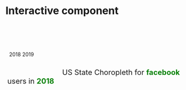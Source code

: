 # Interactive component

<script src="https://d3js.org/d3.v5.min.js"></script>
<link rel="stylesheet" href="css/jquery.toggleinput.css">
<link rel="stylesheet" href="css/site.css">
<link rel="stylesheet" href="https://cdnjs.cloudflare.com/ajax/libs/font-awesome/4.7.0/css/font-awesome.min.css">
<link rel="stylesheet" href="css/social-media-logo.css">

<style type="text/css">
</style>




<div id="divSocial" style="padding: 10px; float:left; width:400px;"><a href="#" class="fa fa-facebook active"  media="facebook" title="facebook"></a>
<a href="#" class="fa fa-linkedin"  media="linkedin" title="linkedin"></a>
<a href="#" class="fa fa-twitter"  media="twitter" title="twitter"> </a>
<a href="#" class="fa fa-instagram"  media="instagram" title="instagram"> </a>
<br>
<a href="#" class="fa fa-snapchat-ghost"  media="snapchat" title="snapchat"></a>
<a href="#" class="fa fa-whatsapp"  media="whatsapp" title="whatsapp"></a>
<a href="#" class="fa fa-youtube"  media="youtube" title="youtube"></a>
<a href="#" class="fa fa-pinterest"  media="pintrest" title="pintrest"></a>
</div>


<div class="has-toggle-input" style="padding: 10px; float:left;"><label class="lblyear active" year="2018">
		2018
	</label>
	<label class="lblyear" year="2019">
		2019
	</label></div>
	
<div style="clear:both">
</div>
<div style="padding:5px;"><span style="padding-left:150px; font-size:20px;">
		US State Choropleth for <span id="spnSocialMedia" style="font-weight:bolder;color:green">facebook</span> users in <span id="spnYear" style="font-weight:bolder;color:green">2018</span>
	</span>
</div>

<div id="tooltip" class="tooltip" style="opacity:0;">
</div>
<!-- SVG div -->
<div id="chart">
</div>


<script type="text/javascript">

    var width = 1000, height = 800;
    var margin = { top: 20, right: 20, bottom: 20, left: 20 };
    var svg = d3.select("#chart").append("svg").attr("width", width).attr("height", height);
		svg.append("g").attr("id","map");
		var year = "2018",social_media = "facebook";
		
		var projection = d3.geoAlbersUsa() 
		   //.translate([width/2, height/3])    // translate to center of screen
		   .scale([1000]);          // scale things down so see entire US

		var path = d3.geoPath()  
			.projection(projection);  // tell path generator to use albersUsa projection
		
		var map_dataset = null;
		var social_dataset = null;
					
		var lowColor = '#f9f9f9';
		var highColor = '#bc2a66';
		var minVal = 0;
		var maxVal = 0;
		var w = 140, h = 400;
		
		
		function drawLegend(){

  		var legend = svg.append("defs")
  			.append("svg:linearGradient")
  			.attr("id", "gradient")
  			.attr("x1", "100%")
  			.attr("y1", "0%")
  			.attr("x2", "100%")
  			.attr("y2", "100%")
  			.attr("spreadMethod", "pad");
  
  		legend.append("stop")
  			.attr("offset", "0%")
  			.attr("stop-color", highColor)
  			.attr("stop-opacity", 1);
  			
  		legend.append("stop")
  			.attr("offset", "100%")
  			.attr("stop-color", lowColor)
  			.attr("stop-opacity", 1);
  
  		svg.append("rect")
  			.attr("id","lgnd")
  			.attr("width", w - 100)
  			.attr("height", h)
  			.style("fill", "url(#gradient)")
  			.attr("transform", "translate(20,20)");
  
  		var y = d3.scaleLinear()
  			.range([h, 0])
  			.domain([minVal, maxVal]);
  
  		var yAxis = d3.axisRight(y).ticks(10);
  
  		svg.append("g")
  			.attr("id","grp_scale")
  			.attr("class", "y axis")
  			.attr("transform", "translate(20, 20)")
  			.call(yAxis);			

		}
		
		function updateLegend(){

			var legend = svg.select("#gradient");

			if(legend.empty() == true)
			{
				return;
			}			
			legend.selectAll("stop").remove();
			
			legend.append("stop")
				.attr("offset", "0%")
				.attr("stop-color", highColor)
				.attr("stop-opacity", 1);
				
			legend.append("stop")
				.attr("offset", "100%")
				.attr("stop-color", lowColor)
				.attr("stop-opacity", 1);

			svg.select("rect#lgnd")
				.style("fill", "url(#gradient)");
				

			var y = d3.scaleLinear()
				.range([h, 0])
				.domain([minVal, maxVal]);

			var yAxis = d3.axisRight(y).ticks(10);

			svg.select("g#grp_scale")
				.call(yAxis);			

		}
		

		function populateStat(){
		
			 var select_dataset = social_dataset.filter(sm => sm.year == year && sm.social_media == social_media);
			for (var i = 0; i < map_dataset.length; i++) {
				var state_id = Number(map_dataset[i].id);
				
				var select_data = select_dataset.find(sm => sm.state_id == state_id);
				map_dataset[i].select_data = select_data;
			}
			
			var div = d3.select("div#tooltip");	
			minVal = d3.min(select_dataset.map(d=>d.user));
			maxVal = d3.max(select_dataset.map(d=>d.user));
			var ramp = d3.scaleLinear().domain([minVal,maxVal]).range([lowColor,highColor]);
			
			svg.select("g#map")
			.selectAll("path")
			.data(map_dataset, d=>d.id)
			.on("mouseover", function(d) {  
				var html = "State: " + d.properties.name +"<br/>"
							+ "Social Media: "+ social_media +"<br/>"
							+ "Year: "+ year +"<br/>"
							+ "No. of User: <strong>"+ d.select_data.user +"</strong>";
				div.transition()        
					.duration(200)      
					.style("opacity", .9);      
				div .html(html)  
					.style("left", (d3.event.pageX) + "px")     
					.style("top", (d3.event.pageY - 28) + "px"); 
					//.style("left", (d3.mouse(this)[0]) + "px")   	
          //.style("top", (d3.mouse(this)[1]) + "px");	
            })                  
			.on("mouseout", function(d) {       
				div.transition()        
					.duration(500)      
					.style("opacity", 0);   
			})
			
			.transition().duration(1500)
			.style("fill", function(d) { 
				//console.log(d.id);
				if(d.select_data){
					return ramp(d.select_data.user); 
				}else{
					return ramp(0);
				}
			});

			updateLegend();
				
		}
	
	
		//load data from files
		d3.json("data/us-states.json").then (function(json) {
			//console.log(json);
			
			svg.select("g#map")
			.selectAll("path")
			.data(json.features, d=>d.id)
			.enter()
			.append("path")
			.attr("d", path)
			.style("stroke", "#fff")
			.style("stroke-width", "1")
			.style("fill", "#000");
			
			d3.json("data/state_social_media.json").then (function(social) {
				 var dataset = social.data;
				 social_dataset = dataset;
				 map_dataset = json.features;

				populateStat();
				drawLegend();

			})
			.catch(function(err){
				console.log(err);
			});
			
		});	
		
		
		socialMediaClickEvent = function(){
		
			d3.selectAll(".fa").classed("active",false);
			d3.select(this).classed("active",true);
			
			social_media = this.attributes.media.value;
			//console.log(social_media);
			$("#spnSocialMedia").html(social_media);
			
			populateStat();
			

			event.preventDefault();
			return false;	
		}
		
		yearClickEvent = function(){
		
			d3.selectAll(".lblyear").classed("active",false);
			d3.select(this).classed("active",true);
			
			year = this.attributes.year.value;
			$("#spnYear").html(year);

			if(year == "2019"){
				lowColor = "#D5CABD";
				highColor = "#845EC2";
			}
			else{
				lowColor = '#f9f9f9';
				highColor = '#bc2a66';
			}
			
			 populateStat();
		}	

		d3.selectAll(".lblyear").on("click",yearClickEvent);
		d3.selectAll(".fa").on("click",socialMediaClickEvent);

</script>
